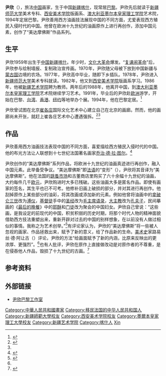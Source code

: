 {{Infobox artist
| honorific_prefix = 
| name             =尹欣
| honorific_suffix = 
| image            =
| image_size       = 
| alt              = 
| caption          = 
| native_name      = 
| native_name_lang = 
| birth_name       =
| birth_date       = {{Birth year and age|1959}}
| birth_place      = {{CHN}}[[新疆自治區|新疆自治區]][[喀什市|喀什市]]
| death_date       = <!-- {{Death date and age|YYYY|MM|DD|YYYY|MM|DD}} --> 
| death_place      =
| resting_place    = 
| resting_place_coordinates = <!-- {{Coord|LAT|LONG|type:landmark|display=inline}} -->
| nationality      = 
| education        = 
| alma_mater       = [[新疆师范大学|新疆师范大学]]<br>[[西安美术学院|西安美术学院]]<br>[[墨尔本皇家理工学院|墨尔本皇家理工学院]]
| known_for        = 
| notable_works    = “美达摩佛斯”系列
| style            = 
| movement         = 
| spouse           = 
| awards           = <!-- {{awd|award|year|title|role|name}} -->
| elected          = 
| patrons          = 
| memorials        = 
| website          = <!-- {{URL|Example.com}} -->
| module           =
}}
'''尹欣'''（{{bd|1959年}}），旅法[[中国|中国]]画家，生于中国[[新疆|新疆]][[喀什|喀什]]，现常居[[巴黎|巴黎]]。尹欣先后就读于[[新疆师范大学|新疆师范大学]]美术专科、[[西安美术学院|西安美术学院]]版画系、[[澳大利亚|澳大利亚]][[墨尔本皇家理工学院|墨尔本皇家理工学院]]艺术院，1994年定居巴黎。尹欣善用西方油画技法展现中国的不同方面，尤爱表现西方殖民入侵时代的中国。他曾在欧洲十九世纪的油画原作上进行再创作，添加中国元素，创作了“美达摩佛斯”作品系列。

== 生平 ==
尹欣1959年出生于[[中国|中国]][[新疆|新疆]][[喀什|喀什]]。年少时，[[文化大革命|文化大革命]]爆发。“[[复课闹革命|复课闹革命]]”后，尹欣参与绘制墙报、复制政治宣传画。1970年，尹欣随父母被下放到中国新疆与[[蒙古国|蒙古国]]边境的农场。1977年，尹欣高中毕业，随即下乡插队。1978年，尹欣进入[[新疆师范大学|新疆师范大学]]美术专科就读。1982年，他又到[[西安美术学院|西安美术学院]]版画系学习。1986年，他被[[新疆艺术学院|新疆艺术学院]]聘为教师。两年后的1988年，他离开中国，到[[澳大利亚|澳大利亚]][[墨尔本皇家理工学院|墨尔本皇家理工学院]]艺术院继续学习艺术。1991年，毕业后的尹欣赴[[欧洲|欧洲]]游学，开始在巴黎、[[台湾|台湾]]、[[香港|香港]]、[[纽约|纽约]]等地举办个展。1994年，他在巴黎定居。<ref name=artnow>{{cite web|title=尹欣油画展|url=http://www.artnow.com.cn/CommonPage/ExhibitInfo.aspx?ExhibitId=362|website=今日艺术网|accessdate=2015-12-27|archive-date=2016-03-04|archive-url=https://web.archive.org/web/20160304113524/http://www.artnow.com.cn/CommonPage/ExhibitInfo.aspx?ExhibitId=362|dead-url=no}}</ref>

尹欣曾试图在北京[[崔各庄|崔各庄]]国际文化艺术中心建立自己在北京的画廊{{lang|en|Yin Collection}}。然而，他的画廊尚未开张，就赶上崔各庄艺术中心遭遇强拆。<ref>{{cite news|title=评艺术中心被强拆：请为城市之美保留空间|url=http://collection.sina.com.cn/plfx/20130821/1032124483.shtml|accessdate=2015-12-27|agency=新京报|date=2013-08-21|archive-date=2016-01-06|archive-url=https://web.archive.org/web/20160106043824/http://collection.sina.com.cn/plfx/20130821/1032124483.shtml|dead-url=no}}</ref><ref name=culqq/>

== 作品 ==
尹欣善用西方油画技法表现中国的不同方面，喜爱描绘西方殖民入侵时代的中国。他的布光方法让人联想到十七世纪法国著名画家[[乔治·德·拉·图尔|乔治·德·拉·图尔]]。<ref>{{cite web|title=YIN Xin|url=http://www.connoisseur-art.com/artist_bio.php?artist_id=blqjel1cn|website=Connoisseur Art Gallery|accessdate=2015-12-27|archive-date=2016-03-05|archive-url=https://web.archive.org/web/20160305021901/http://www.connoisseur-art.com/artist_bio.php?artist_id=blqjel1cn|dead-url=no}}</ref>

尹欣创作的“美达摩佛斯”系列作品，将欧洲十九世纪的油画真迹进行再创作，融入中国元素。此举备受争议。“美达摩佛斯”即[[法语|法语]]的“变形”（{{lang|fr|Metamorphoses}}），尹欣将其音译为“美达摩佛斯”。他在法国的[[跳蚤市场|跳蚤市场]]和古董商店里购买了六十余幅十九世纪的油画，大约每件几千[[欧元|欧元]]，尹欣购进时大多已残破。这些油画大多是匿名作品。即使有画家的签名，其生平也已不可考。他修补旧画上破损的部分，并对其进行再创作。他刮掉原作上某些部分的油彩，将其改画或添加新的元素。例如他曾将油画中的[[拿破仑三世|拿破仑三世]]改为[[溥仪|溥仪]]，[[基督徒|基督徒]]手中的[[圣经|圣经]]改为[[毛主席语录|毛主席语录]]，[[大主教|大主教]]改为[[孔夫子|孔夫子]]，民间摹画的《[[最后的晚餐|最后的晚餐]]》中的[[耶酥|耶酥]]和[[门徒|门徒]]改为聚会的中国妇女。尹欣自己曾说：“这些画，是我设定的前现代的中国，积贫积弱的历史时期，将那个时代人物的精神面貌借助西方技法重塑出来，重新开辟对过去的中国的别样想象，在以前没有人做过相似的事情。我称之为艺术创举。”<ref name=culqq>{{cite news|title=尹欣：一个旅法艺术家受挫的归国梦|url=http://cul.qq.com/a/20130911/010367.htm|accessdate=2015-12-27|agency=时代周报|date=2013-09-11|archive-date=2016-01-07|archive-url=https://web.archive.org/web/20160107174649/http://cul.qq.com/a/20130911/010367.htm|dead-url=no}}</ref>有评论家认为，尹欣的“美达摩佛斯”将一些被人忽视的画家、作品拯救出来，赋予了新的意义，给了作品新的生命。[[美术史|美术史]]家路易丝·德·阿让古（{{lang|fr|Louise d' Argencourt}}）评论，尹欣的方法“给画面赋予了新的内涵，比原来反映出的更浓厚、更强烈”。<ref name=artnow/>也有人批评，尹欣在原作上直接做改动是对原作者的不尊重，是在侵吞他人作品，毁损了十九世纪的古画。<ref name=gbcri>{{cite news|title=尹欣把欧洲古画“中国化”|url=http://gb.cri.cn/9223/2006/08/21/342@1183096.htm|accessdate=2015-12-27|agency=大公报|date=2006-08-21|archive-date=2016-03-10|archive-url=https://web.archive.org/web/20160310142303/http://gb.cri.cn/9223/2006/08/21/342@1183096.htm|dead-url=no}}</ref>

== 参考资料 ==
{{reflist}}

== 外部链接 ==
* {{en icon}} [https://web.archive.org/web/20160111091442/http://yinatelier.com/ 尹欣巴黎工作室]

[[Category:中華人民共和國畫家|Category:中華人民共和國畫家]]
[[Category:移民法国的中华人民共和国人|Category:移民法国的中华人民共和国人]]
[[Category:新疆師範大學校友|Category:新疆師範大學校友]]
[[Category:西安美术学院校友|Category:西安美术学院校友]]
[[Category:墨爾本皇家理工大學校友|Category:墨爾本皇家理工大學校友]]
[[Category:新疆艺术学院|Category:新疆艺术学院]]
[[Category:喀什人|Category:喀什人]]
[[Category:尹姓|Xin]]